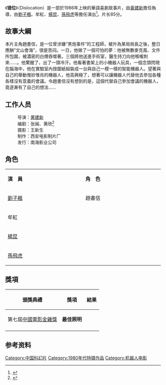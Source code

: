 {{expand|time=2016-03-30T23:46:36+00:00}}
{{refimprove|time=2016-03-30T23:46:36+00:00}}
{{Infobox Film
| name               = 錯位
| original_name      = {{lang|en|Dislocation}}
| image              = [[File:Dislocation,film_poster,CN,1986.jpg|250px]]
| caption            = 
| director           = [[黃建新|黃建新]]
| producer           = 
| producer_2         = 
| writer             = 黃建新<br/>張閩
| starring           = [[劉子楓|劉子楓]]<br/>牟紅<br/>[[楊昆|楊昆]]<br/>[[孫飛虎|孫飛虎]]
| music              = 
| maintheme          = 
| cinematography     = 王新生
| editing            = 
| production_company =[[西安电影制片厂|西安电影制片厂]]
| distributor        = [[南海影业公司|南海影业公司]]
| released           = {{flagicon|CHN}}{{film date|1986||}}
| runtime            = 85分鐘
| country            = {{中國大陸電影產地}}
| language           = [[普通話|普通話]]
| budget             = 
| gross              = 
}}
《'''错位'''》（Dislocation）是一部於1986年上映的華語喜劇故事片，由[[黃建新|黃建新]]擔任執導，由[[劉子楓|劉子楓]]、牟紅、[[楊昆|楊昆]]、[[孫飛虎|孫飛虎]]等擔任演出<ref>{{Cite web |url =http://ent.163.com/edit/020429/020429_119803.html |title =《错位》 |author = |date =2002-04-29 |publisher =网易娱乐 |language =zh-hans |accessdate =2019年12月21日 |quote = |archive-date =2018-09-24 |archive-url =https://web.archive.org/web/20180924020256/http://ent.163.com/edit/020429/020429_119803.html |dead-url =no }}</ref>。片长85分。

==故事大綱==
本片主角趙書信，是一位曾涉嫌“黑炮事件”的工程師，被升為某局局長之後，整日應酬“文山會海”，很是苦闷。一日，他做了一個可怕的夢：他被無數麥克風、文件所包圍，被濃密的白煙吞噬著。三個將他送進手術室，醫生持刀向他喉嚨刺來……。他驚醒了，出了一頭冷汗。他看著書架上的小機器人玩具，一個念頭閃現在腦海中，他在實驗室內按圖紙組裝成一台與自己一模一樣的智能機器人。望著與自己的舉動惟妙惟肖的機器人，他高興極了，想著可以讓機器人代替他去參加各種各樣沒有意義的會議。令趙書信沒有想到的是，這個代替自己參加會議的機器人，竟逐漸有了自己的想法……

==工作人员==
:导演：[[黄建新|黄建新]]
:编剧：张闽、黄欣<ref>{{Cite news|url=http://movie.mtime.com/29820/|title=错位 Cuo wei(1986)|language=zh-cn|publisher=时光网|author=|date=|accessdate=2016-03-31|archive-url=https://web.archive.org/web/20160406024913/http://movie.mtime.com/29820/|archive-date=2016-04-06|dead-url=yes}}</ref>
:摄影：王新生
:制作：西安电影制片厂
:发行：南海影业公司
==角色==
{|class="wikitable" width="50%"
|- style="background:cornflowerblue; color:snow" align=center
|style="width:10%"|'''演　員'''||style="width:10%"|'''角　色'''
|-
|[[劉子楓|劉子楓]] || 趙書信
|-
|牟紅 || 
|-
|[[楊昆|楊昆]] || 
|-
|[[孫飛虎|孫飛虎]] || 
|}
==獎項==
{|class="wikitable"
!頒獎典禮!!獎項!!結果
|-
|第七屆[[中國電影金雞獎|中國電影金雞獎]]||'''最佳照明'''|| {{nom}}
|-
|}

== 参考资料 ==


[[Category:中国科幻片|Category:中国科幻片]]
[[Category:1980年代特摄作品|Category:1980年代特摄作品]]
[[Category:机器人电影|Category:机器人电影]]